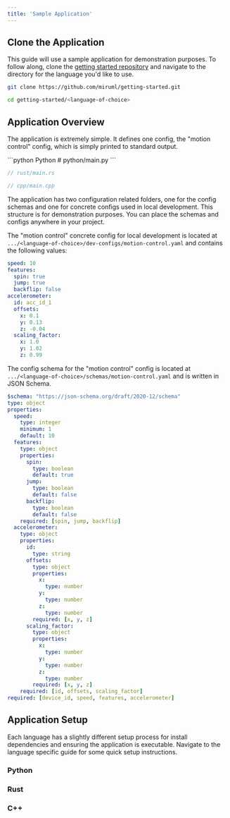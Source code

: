 ```yaml
---
title: 'Sample Application'
---
```



## Clone the Application
This guide will use a sample application for demonstration purposes. To follow along, clone the [getting started repository](https://github.com/miru-io/getting-started) and navigate to the directory for the language you'd like to use.

```bash
git clone https://github.com/miruml/getting-started.git
```

```bash
cd getting-started/<language-of-choice>
```

## Application Overview
The application is extremely simple. It defines one config, the "motion control" config, which is simply printed to standard output. 

<CodeGroup>
```python Python
# python/main.py
```

```rust Rust
// rust/main.rs
```

```cpp C++
// cpp/main.cpp

```
</CodeGroup>

The application has two configuration related folders, one for the config schemas and one for concrete configs used in local development. This structure is for demonstration purposes. You can place the schemas and configs anywhere in your project.

The "motion control" concrete config for local development is located at `.../<language-of-choice>/dev-configs/motion-control.yaml` and contains the following values:

```yaml [expandable]
speed: 10
features:
  spin: true
  jump: true
  backflip: false
accelerometer:
  id: acc_id_1
  offsets:
    x: 0.1
    y: 0.13
    z: -0.04
  scaling_factor:
    x: 1.0
    y: 1.02
    z: 0.99
```

The config schema for the "motion control" config is located at `.../<language-of-choice>/schemas/motion-control.yaml` and is written in JSON Schema.

```yaml [expandable]
$schema: "https://json-schema.org/draft/2020-12/schema"
type: object
properties:
  speed:
    type: integer
    minimum: 1
    default: 10
  features:
    type: object
    properties:
      spin:
        type: boolean
        default: true
      jump:
        type: boolean
        default: false
      backflip:
        type: boolean
        default: false
    required: [spin, jump, backflip]
  accelerometer:
    type: object
    properties:
      id:
        type: string
      offsets:
        type: object
        properties:
          x:
            type: number
          y:
            type: number
          z:
            type: number
        required: [x, y, z]
      scaling_factor:
        type: object
        properties:
          x:
            type: number
          y:
            type: number
          z:
            type: number
        required: [x, y, z]
    required: [id, offsets, scaling_factor]
required: [device_id, speed, features, accelerometer]
```

<SchemaLanguages />

## Application Setup

Each language has a slightly different setup process for install dependencies and ensuring the application is executable. Navigate to the language specific guide for some quick setup instructions.

### Python

### Rust

### C++
